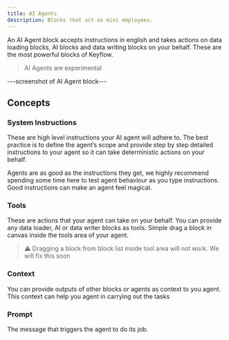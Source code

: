 ```yaml
---
title: AI Agents
description: Blocks that act as mini employees.
---
```


An AI Agent block accepts instructions in english and takes actions on data loading blocks, AI blocks and data writing blocks on your behalf. These are the most powerful blocks of Keyflow.

> AI Agents are experimental

---screenshot of AI Agent block---

## Concepts

### System Instructions

These are high level instructions your AI agent will adhere to. The best practice is to define the agent’s scope and provide step by step detailed instructions to your agent so it can take deterministic actions on your behalf.

Agents are as good as the instructions they get, we highly recommend spending some time here to test agent behaviour as you type instructions. Good instructions can make an agent feel magical.

### Tools

These are actions that your agent can take on your behalf. You can provide any data loader, AI or data writer blocks as tools. Simple drag a block in canvas inside the tools area of your agent.

> ⚠️ Dragging a block from block list inside tool area will not work. We will fix this soon

### Context

You can provide outputs of other blocks or agents as context to you agent. This context can help you agent in carrying out the tasks

### Prompt

The message that triggers the agent to do its job.
